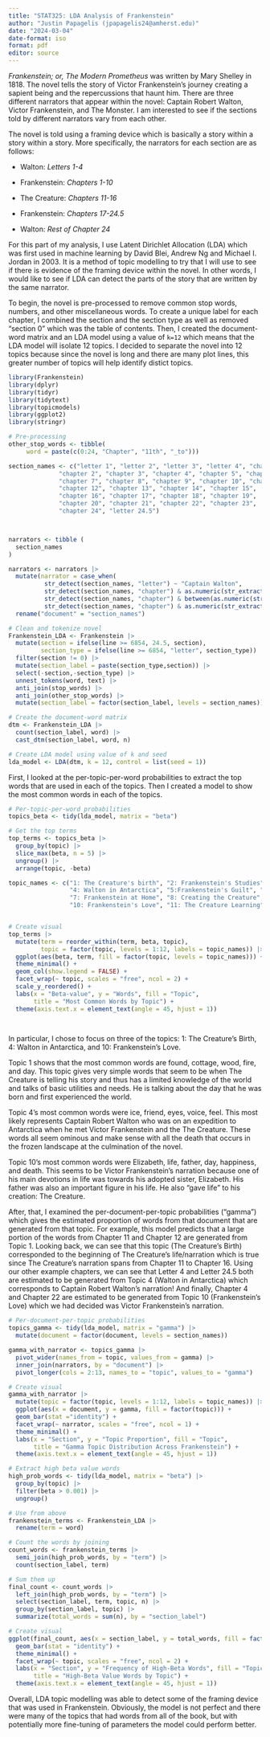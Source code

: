 ```yaml
---
title: "STAT325: LDA Analysis of Frankenstein"
author: "Justin Papagelis (jpapagelis24@amherst.edu)"
date: "2024-03-04"
date-format: iso
format: pdf
editor: source
---
```


*Frankenstein; or, The Modern Prometheus* was written by Mary Shelley in 1818. The novel tells the story of Victor Frankenstein's journey creating a sapient being and the repercussions that haunt him. There are three different narrators that appear within the novel: Captain Robert Walton, Victor Frankenstein, and The Monster. I am interested to see if the sections told by different narrators vary from each other.

The novel is told using a framing device which is basically a story within a story within a story. More specifically, the narrators for each section are as follows:

-   Walton: *Letters 1-4*

-   Frankenstein: *Chapters 1-10*

-   The Creature: *Chapters 11-16*

-   Frankenstein: *Chapters 17-24.5*

-   Walton: *Rest of Chapter 24*

For this part of my analysis, I use Latent Dirichlet Allocation (LDA) which was first used in machine learning by David Blei, Andrew Ng and Michael I. Jordan in 2003. It is a method of topic modelling to try that I will use to see if there is evidence of the framing device within the novel. In other words, I would like to see if LDA can detect the parts of the story that are written by the same narrator.

To begin, the novel is pre-processed to remove common stop words, numbers, and other miscellaneous words. To create a unique label for each chapter, I combined the section and the section type as well as removed "section 0" which was the table of contents. Then, I created the document-word matrix and an LDA model using a value of `k=12` which means that the LDA model will isolate 12 topics. I decided to separate the novel into 12 topics because since the novel is long and there are many plot lines, this greater number of topics will help identify distict topics. 

```r
library(Frankenstein)
library(dplyr)
library(tidyr)
library(tidytext)
library(topicmodels)
library(ggplot2)
library(stringr)
```


```r
# Pre-processing
other_stop_words <- tibble(  
     word = paste(c(0:24, "Chapter", "11th", "_to")))

section_names <- c("letter 1", "letter 2", "letter 3", "letter 4", "chapter 1", 
              "chapter 2", "chapter 3", "chapter 4", "chapter 5", "chapter 6", 
              "chapter 7", "chapter 8", "chapter 9", "chapter 10", "chapter 11", 
              "chapter 12", "chapter 13", "chapter 14", "chapter 15", 
              "chapter 16", "chapter 17", "chapter 18", "chapter 19", 
              "chapter 20", "chapter 21", "chapter 22", "chapter 23",
              "chapter 24", "letter 24.5")



narrators <- tibble (
  section_names
)

narrators <- narrators |>
  mutate(narrator = case_when(
          str_detect(section_names, "letter") ~ "Captain Walton",
          str_detect(section_names, "chapter") & as.numeric(str_extract(section_names, "\\d+")) <= 10 ~ "Victor Frankenstein",
          str_detect(section_names, "chapter") & between(as.numeric(str_extract(section_names, "\\d+")), 11, 16) ~ "The Creature",
          str_detect(section_names, "chapter") & as.numeric(str_extract(section_names, "\\d+")) >= 17 ~ "Victor Frankenstein")) |>
  rename("document" = "section_names")

# Clean and tokenize novel
Frankenstein_LDA <- Frankenstein |>
  mutate(section = ifelse(line >= 6854, 24.5, section),
         section_type = ifelse(line >= 6854, "letter", section_type)) |>
  filter(section != 0) |>
  mutate(section_label = paste(section_type,section)) |>
  select(-section,-section_type) |>
  unnest_tokens(word, text) |>
  anti_join(stop_words) |>
  anti_join(other_stop_words) |>
  mutate(section_label = factor(section_label, levels = section_names))

# Create the document-word matrix
dtm <- Frankenstein_LDA |>
  count(section_label, word) |>
  cast_dtm(section_label, word, n)

# Create LDA model using value of k and seed
lda_model <- LDA(dtm, k = 12, control = list(seed = 1)) 
```

First, I looked at the per-topic-per-word probabilities to extract the top words that are used in each of the topics. Then I created a model to show the most common words in each of the topics.

```r

# Per-topic-per-word probabilities
topics_beta <- tidy(lda_model, matrix = "beta")

# Get the top terms
top_terms <- topics_beta |>
  group_by(topic) |>
  slice_max(beta, n = 5) |>
  ungroup() |>
  arrange(topic, -beta)

topic_names <- c("1: The Creature's birth", "2: Frankenstein's Studies", "3: Justine's Trial",
                 "4: Walton in Antarctica", "5:Frankenstein's Guilt", "6: Frankenstein on the Run",
                 "7: Frankenstein at Home", "8: Creating the Creature", "9: Frankenstein in Antarctica",
                 "10: Frankenstein's Love", "11: The Creature Learning", "12: The Creature Betrayed")


# Create visual
top_terms |>
  mutate(term = reorder_within(term, beta, topic),
         topic = factor(topic, levels = 1:12, labels = topic_names)) |>
  ggplot(aes(beta, term, fill = factor(topic, levels = topic_names))) +
  theme_minimal() +
  geom_col(show.legend = FALSE) +
  facet_wrap(~ topic, scales = "free", ncol = 2) +
  scale_y_reordered() +
  labs(x = "Beta-value", y = "Words", fill = "Topic", 
       title = "Most Common Words by Topic") +
  theme(axis.text.x = element_text(angle = 45, hjust = 1))
  



```

In particular, I chose to focus on three of the topics: 1: The Creature's Birth, 4: Walton in Antarctica, and 10: Frankenstein's Love.

Topic 1 shows that the most common words are found, cottage, wood, fire, and day. This topic gives very simple words that seem to be when The Creature is telling his story and thus has a limited knowledge of the world and talks of basic utilities and needs. He is talking about the day that he was born and first experienced the world.

Topic 4's most common words were ice, friend, eyes, voice, feel. This most likely represents Captain Robert Walton who was on an expedition to Antarctica when he met Victor Frankenstein and the The Creature. These words all seem ominous and make sense with all the death that occurs in the frozen landscape at the culmination of the novel.

Topic 10's most common words were Elizabeth, life, father, day, happiness, and death. This seems to be Victor Frankenstein's narration because one of his main devotions in life was towards his adopted sister, Elizabeth. His father was also an important figure in his life. He also "gave life" to his creation: The Creature.

After, that, I examined the per-document-per-topic probabilities ("gamma") which gives the estimated proportion of words from that document that are generated from that topic. For example, this model predicts that a large portion of the words from Chapter 11 and Chapter 12 are generated from Topic 1. Looking back, we can see that this topic (The Creature's Birth) corresponded to the beginning of The Creature's life/narration which is true since The Creature's narration spans from Chapter 11 to Chapter 16. Using our other example chapters, we can see that Letter 4 and Letter 24.5 both are estimated to be generated from Topic 4 (Walton in Antarctica) which corresponds to Captain Robert Walton's narration! And finally, Chapter 4 and Chapter 22 are estimated to be generated from Topic 10 (Frankenstein's Love) which we had decided was Victor Frankenstein's narration.

```r

# Per-document-per-topic probabilities
topics_gamma <- tidy(lda_model, matrix = "gamma") |>
  mutate(document = factor(document, levels = section_names))

gamma_with_narrator <- topics_gamma |>
  pivot_wider(names_from = topic, values_from = gamma) |>
  inner_join(narrators, by = "document") |>
  pivot_longer(cols = 2:13, names_to = "topic", values_to = "gamma")

# Create visual
gamma_with_narrator |>
  mutate(topic = factor(topic, levels = 1:12, labels = topic_names)) |>
  ggplot(aes(x = document, y = gamma, fill = factor(topic))) +
  geom_bar(stat ="identity") +
  facet_wrap(~ narrator, scales = "free", ncol = 1) +
  theme_minimal() +
  labs(x = "Section", y = "Topic Proportion", fill = "Topic", 
       title = "Gamma Topic Distribution Across Frankenstein") +
  theme(axis.text.x = element_text(angle = 45, hjust = 1))


```


```r

# Extract high beta value words
high_prob_words <- tidy(lda_model, matrix = "beta") |>
  group_by(topic) |>
  filter(beta > 0.001) |> 
  ungroup()

# Use from above
frankenstein_terms <- Frankenstein_LDA |>
  rename(term = word)

# Count the words by joining
count_words <- frankenstein_terms |>
  semi_join(high_prob_words, by = "term") |>
  count(section_label, term) 

# Sum them up
final_count <- count_words |>
  left_join(high_prob_words, by = "term") |>
  select(section_label, term, topic, n) |>
  group_by(section_label, topic) |>
  summarize(total_words = sum(n), by = "section_label")

# Create visual
ggplot(final_count, aes(x = section_label, y = total_words, fill = factor(topic))) +
  geom_bar(stat = "identity") +
  theme_minimal() +
  facet_wrap(~ topic, scales = "free", ncol = 2) +
  labs(x = "Section", y = "Frequency of High-Beta Words", fill = "Topic",
       title = "High-Beta Value Words by Topic") +
  theme(axis.text.x = element_text(angle = 45, hjust = 1))

```

Overall, LDA topic modelling was able to detect some of the framing device that was used in Frankenstein. Obviously, the model is not perfect and there were many of the topics that had words from all of the book, but with potentially more fine-tuning of parameters the model could perform better.
